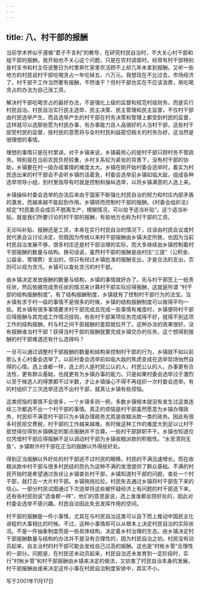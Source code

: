 ```yaml
---
---
---
```

title: 八、村干部的报酬
---



当前学术界似乎遵循“君子不言利”的教导，在研究村民自治时，不大关心村干部和组干部的报酬。我开始也不关心这个问题，只是在农村调查时，经常有村干部特别是村支书和村主任说整日为村里奔忙家里农活顾不上却几年未拿到报酬。又听一些地方的村民说村干部吃喝贪占一年吃掉五、六万元。我想现在不比过去，市场经济了，村干部干工作当然要有报酬，不然谁干？但村干部也实在不应该浪费，用吃喝贪占的办法为自己涨工资。

解决村干部吃喝贪占的最好办法，不是强化上级的监督和规范村级财务，而是实行村民自治。村民自治实行民主选举、民主决策、民主管理和民主监督，不仅村干部由村民选举产生，而且选举产生的村干部在村务决策和管理上都受到村民的监督，这样就可以选那些愿为村民办事，有办事能力且人品很好的人当村干部，这些村干部受村民的监督，按村民的意愿将与全村村民利益密切相关的村务办好。这当然是很理想的事情。

理想的事情只是在村里讲。对于乡镇来说，乡镇最担心的是村干部只顾村务不管政务。特别是在当前农民负担较重，乡村关系较为紧张的背景下，没有村干部的协助，乡镇要在村一级办成事情的难度太大。乡镇在刚开始村委会选举时，着实为村民选出来的村干部会不会听乡镇的话着急，村委会选举前乡镇如临大敌，组成各种选举领导小组，到村里指导有时就是控制和操纵选举，以将乡镇满意的人选上来。

乡镇操纵村委会选举的办法后来由于国家不断强化村民自治的努力和村庄内部矛盾的激发，而越来越不能起到作用。乡镇转而控制村干部的报酬。《村委会组织法》规定“村民委员会成员不脱离生产，根据情况，可以给予适当补贴”。这个适当补贴，就是我们所要讨论的村干部的报酬，有些地方也称为村干部的工资。

无论叫补贴、报酬还是工资，本来在实行村民自治的情况下，应该由村民会议或村民代表会议讨论决定，但既因为传统以来村干部报酬由乡镇决定所致，也因为当前村民自治发展不够，很多村庄还是村干部治理的实际，而大多继续由乡镇控制着村干部报酬的数量与结构。换句话说，虽然村干部的报酬是由村庄“三提”（公积金、公益金、管理费）支出的，但只有经过乡镇批准的报酬支出，才是合法的支出，否则可以视为贪污。乡镇可以查处贪污的村干部。

由乡镇决定发放报酬的数量与结构，乡镇的事情就好办了。先与村干部签上一纸责任状，然后依据完成责任状的情况来计算村干部实际应得报酬，这就是所谓 “村干部的结构报酬制度”。有了结构报酬制度，乡镇就有了控制村干部行为的法宝。当乡镇有求于村一级的事情不是很多的时候，乡镇的结构报酬制度可以做得平均一些。若乡镇有很多事情要求村干部完成且完成一些事情有难度时，乡镇便将村干部应得报酬与其完成工作情况挂钩，有些村干部某项任务完成得不好，就得不到这项工作的结构报酬。村与村之间干部报酬的差距就拉开了。这种办法的效果很好。没有报酬谁当村干部？获得当村干部的报酬就要完成乡镇交办的任务，这个想得到报酬的村干部难道还有什么选择吗？

一旦可以通过调整村干部报酬的数量和结构来控制村干部的行为，乡镇就不如以前那么关心村委会选举了。以前村委会选举前如临大敌的焦虑变成在选举现场怡然自得的心情。选上谁都一样，选上的人是村民公认的人，村民公认的人，办事更有合法性，更有群众基础，也就更有为乡镇办事的能力。只是如果村委会选举过于激烈以至于候选人的得票都不过半数，才让乡镇操心不得不再组织一次村委会选举。有的村组织了三次选举还选不出村干部，就真让乡镇有些烦恼。

这类烦恼的事情不会很多，一个乡镇多则一例，多数乡镇根本就没有发生过这类连续三次都选不出一个村干部的事情。真正的烦恼是村干部虽然愿意为乡镇办理政务，村民却不满意村干部只为乡镇办理政务尤其是收粮派款一类的政务。因此有很多村民拒交费税，村干部的工作越来越难。有时候这种工作的难度大到足以让村干部觉得仅得到乡镇确定的那点报酬并不合算。一些村干部辞职不干。乡镇也知道仅仅凭借村干部应得报酬不足以调动村干部为乡镇收粮派款的积极性。“水至清则无鱼”，乡镇默许村干部在正当的报酬以外得些好处。

得到正当报酬以外好处的村干部逃不过村民的眼睛，村民的不满迅速增长。而在收粮派款中村干部与很多村民结的怨仇为这种不满的发泄提供了群众基础。不满的村民开始时是希望通过告状让乡镇查处村干部，乡镇知道村干部的问题，查处一个村干部，就打击一大片村干部。乡镇拖拖拉拉，村民失去通过乡镇将村干部告下来的信心。一部分村民试图通过下次选举将这些被怀疑经济上有问题的村干部选下来，还有些村民则说“选谁都一样”，他们的意思是说，选上谁谁都会捞好处的，因此对村委会选举不感兴趣。村民自治因此失去发挥作用的空间。

村干部的报酬是一件小事情，尤其在与村民自治这类可以自下而上推动中国民主化进程的大事相比的时候。不过，这种小事情却可以从根本上决定村民自治的实际状况。不是一件抽象制度而是一些具体结构，决定着乡村治理的生态。由乡镇决定村干部报酬数量与结构的办法并不是没有合理性的，因为村民自治之初，村民没有动员起来，自主治村的村干部可能会发给自己过高的报酬。这也是“村帐乡管”合理性的一部分。问题是，在村民还未动员起来，村民自治还未发育到一定阶段时，实行“村帐乡管”和村干部报酬由乡镇来决定的做法，又妨害了村民自治本身的发展。村干部报酬由谁来决定这件小事在村民自治制度安排中，其实不小。

写于2001年11月17日